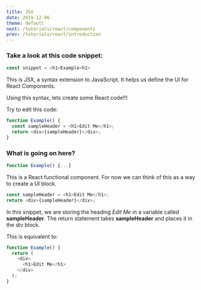 ```yaml
---
title: JSX
date: 2019-12-06
theme: default
next: /tutorials/react/components
prev: /tutorials/react/introduction
---
```


### Take a look at this code snippet:

```js
const snippet = <h1>Example<h1>
```

This is JSX, a syntax extension to JavaScript. It helps us define the UI for React Components.

Using this syntax, lets create some React code!!!

Try to edit this code:

```js live=true
function Example() {
  const sampleHeader = <h1>Edit Me</h1>;
  return <div>{sampleHeader}</div>;
}
```

### What is going on here?

```js
function Example() {...}
```

This is a React functional component. For now we can think of this as a way to create a UI block.

```js
const sampleHeader = <h1>Edit Me</h1>;
return <div>{sampleHeader}</div>;
```

In this snippet, we are storing the heading _Edit Me_ in a variable called **sampleHeader**.
The return statement takes **sampleHeader** and places it in the div block.

This is equivalent to:

```js live=true
function Example() {
  return (
    <div>
      <h1>Edit Me</h1>
    </div>
  );
}
```
<MCQ
  qs="Question"
  op1="option1"
  op2="option2"
  op3="option3"
  op4="option4"
  desc="Ans: option1 - description of the answer"
/>